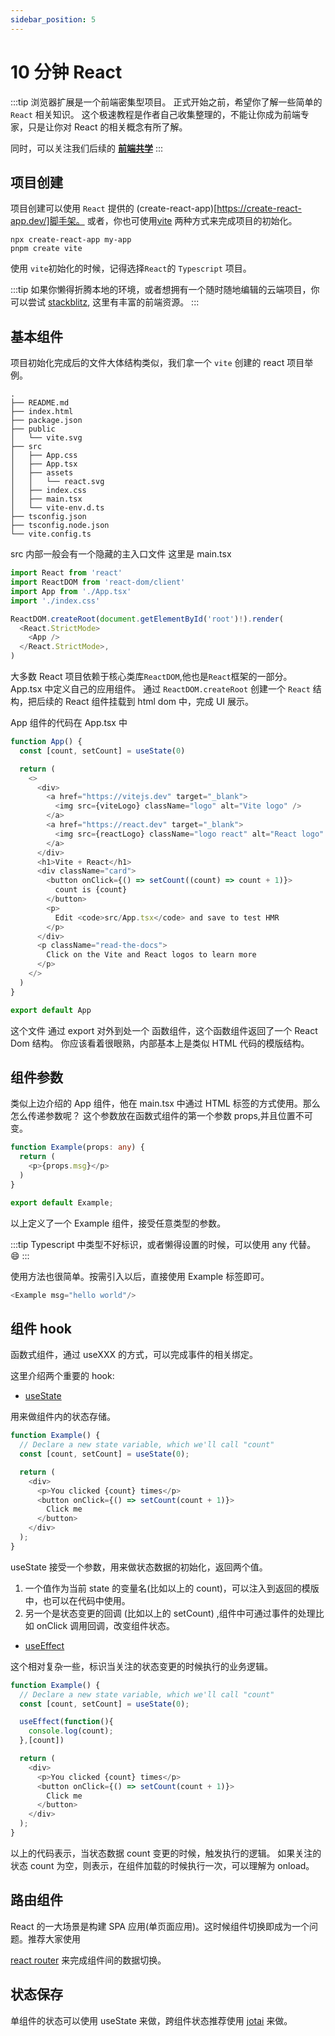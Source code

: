 ```yaml
---
sidebar_position: 5
---
```


# 10 分钟 React

:::tip
浏览器扩展是一个前端密集型项目。
正式开始之前，希望你了解一些简单的 `React` 相关知识。
这个极速教程是作者自己收集整理的，不能让你成为前端专家，只是让你对 React 的相关概念有所了解。

同时，可以关注我们后续的 [**前端共学**](https://github.com/CreatorsDAO/front-end-co-learning)
:::

## 项目创建

项目创建可以使用 `React` 提供的 (create-react-app)[https://create-react-app.dev/]脚手架。
或者，你也可使用[vite](https://vitejs.dev/guide/) 两种方式来完成项目的初始化。

```shell
npx create-react-app my-app
pnpm create vite
```

使用 `vite`初始化的时候，记得选择`React`的 `Typescript` 项目。

:::tip
如果你懒得折腾本地的环境，或者想拥有一个随时随地编辑的云端项目，你可以尝试 [stackblitz](https://stackblitz.com/), 这里有丰富的前端资源。
:::

## 基本组件

项目初始化完成后的文件大体结构类似，我们拿一个 `vite` 创建的 react 项目举例。

```shell
.
├── README.md
├── index.html
├── package.json
├── public
│   └── vite.svg
├── src
│   ├── App.css
│   ├── App.tsx
│   ├── assets
│   │   └── react.svg
│   ├── index.css
│   ├── main.tsx
│   └── vite-env.d.ts
├── tsconfig.json
├── tsconfig.node.json
└── vite.config.ts
```

src 内部一般会有一个隐藏的主入口文件 这里是 main.tsx

```Typescript
import React from 'react'
import ReactDOM from 'react-dom/client'
import App from './App.tsx'
import './index.css'

ReactDOM.createRoot(document.getElementById('root')!).render(
  <React.StrictMode>
    <App />
  </React.StrictMode>,
)
```

大多数 React 项目依赖于核心类库`ReactDOM`,他也是`React`框架的一部分。 App.tsx 中定义自己的应用组件。
通过 `ReactDOM.createRoot` 创建一个 `React` 结构，把后续的 React 组件挂载到 html dom 中，完成 UI 展示。

App 组件的代码在 App.tsx 中

```Typescript
function App() {
  const [count, setCount] = useState(0)

  return (
    <>
      <div>
        <a href="https://vitejs.dev" target="_blank">
          <img src={viteLogo} className="logo" alt="Vite logo" />
        </a>
        <a href="https://react.dev" target="_blank">
          <img src={reactLogo} className="logo react" alt="React logo" />
        </a>
      </div>
      <h1>Vite + React</h1>
      <div className="card">
        <button onClick={() => setCount((count) => count + 1)}>
          count is {count}
        </button>
        <p>
          Edit <code>src/App.tsx</code> and save to test HMR
        </p>
      </div>
      <p className="read-the-docs">
        Click on the Vite and React logos to learn more
      </p>
    </>
  )
}

export default App
```

这个文件 通过 export 对外到处一个 函数组件，这个函数组件返回了一个 React Dom 结构。
你应该看着很眼熟，内部基本上是类似 HTML 代码的模版结构。

## 组件参数

类似上边介绍的 App 组件，他在 main.tsx 中通过 HTML 标签的方式使用。那么怎么传递参数呢？
这个参数放在函数式组件的第一个参数 props,并且位置不可变。

```Typescript
function Example(props: any) {
  return (
    <p>{props.msg}</p>
  )
}

export default Example;
```

以上定义了一个 Example 组件，接受任意类型的参数。

:::tip
Typescript 中类型不好标识，或者懒得设置的时候，可以使用 any 代替。 😄
:::

使用方法也很简单。按需引入以后，直接使用 Example 标签即可。

```Typescript
<Example msg="hello world"/>
```

## 组件 hook

函数式组件，通过 useXXX 的方式，可以完成事件的相关绑定。

这里介绍两个重要的 hook:

- [useState](https://legacy.reactjs.org/docs/hooks-state.html)

用来做组件内的状态存储。

```Typescript
function Example() {
  // Declare a new state variable, which we'll call "count"
  const [count, setCount] = useState(0);

  return (
    <div>
      <p>You clicked {count} times</p>
      <button onClick={() => setCount(count + 1)}>
        Click me
      </button>
    </div>
  );
}
```

useState 接受一个参数，用来做状态数据的初始化，返回两个值。

1. 一个值作为当前 state 的变量名(比如以上的 count)，可以注入到返回的模版中，也可以在代码中使用。
2. 另一个是状态变更的回调 (比如以上的 setCount) ,组件中可通过事件的处理比如 onClick 调用回调，改变组件状态。

- [useEffect](https://legacy.reactjs.org/docs/hooks-reference.html#useeffect)

这个相对复杂一些，标识当关注的状态变更的时候执行的业务逻辑。

```Typescript
function Example() {
  // Declare a new state variable, which we'll call "count"
  const [count, setCount] = useState(0);

  useEffect(function(){
    console.log(count);
  },[count])

  return (
    <div>
      <p>You clicked {count} times</p>
      <button onClick={() => setCount(count + 1)}>
        Click me
      </button>
    </div>
  );
}
```

以上的代码表示，当状态数据 count 变更的时候，触发执行的逻辑。
如果关注的状态 count 为空，则表示，在组件加载的时候执行一次，可以理解为 onload。

## 路由组件

React 的一大场景是构建 SPA 应用(单页面应用)。这时候组件切换即成为一个问题。推荐大家使用

[react router](https://reactrouter.com/en/main) 来完成组件间的数据切换。

## 状态保存

单组件的状态可以使用 useState 来做，跨组件状态推荐使用 [jotai](https://jotai.org/) 来做。
